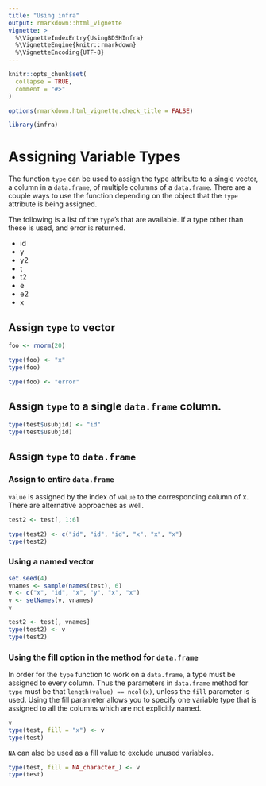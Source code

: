 ```yaml
---
title: "Using infra"
output: rmarkdown::html_vignette
vignette: >
  %\VignetteIndexEntry{UsingBDSHInfra}
  %\VignetteEngine{knitr::rmarkdown}
  %\VignetteEncoding{UTF-8}
---
```


```r
knitr::opts_chunk$set(
  collapse = TRUE,
  comment = "#>"
)

options(rmarkdown.html_vignette.check_title = FALSE)
```

```r
library(infra)
```



# Assigning Variable Types
The function `type` can be used to assign the type attribute to a single vector, a column in a `data.frame`, of multiple columns of a `data.frame`. There are a couple ways to use the function depending on the object that the `type` attribute is being assigned. 

The following is a list of the `type`'s that are available. If a type other than these is used, and error is returned.

- id
- y
- y2
- t
- t2
- e
- e2
- x 

## Assign `type` to vector
```r
foo <- rnorm(20)

type(foo) <- "x"
type(foo)

type(foo) <- "error"
```

## Assign `type` to a single `data.frame` column.
```r
type(test$usubjid) <- "id"
type(test$usubjid)
```

## Assign `type` to `data.frame`

### Assign to entire `data.frame` 


`value` is assigned by the index of `value` to the corresponding column of x. There are alternative approaches as well.
```r
test2 <- test[, 1:6]

type(test2) <- c("id", "id", "id", "x", "x", "x")
type(test2)
```


### Using a named vector
```r
set.seed(4)
vnames <- sample(names(test), 6)
v <- c("x", "id", "x", "y", "x", "x")
v <- setNames(v, vnames)
v

test2 <- test[, vnames]
type(test2) <- v
type(test2)
```




### Using the fill option in the method for `data.frame`

In order for the `type` function to work on a `data.frame`, a type must be assigned to every column. Thus the parameters in  `data.frame` method for `type` must be that `length(value) == ncol(x)`, unless the `fill` parameter is used. Using the fill parameter allows you to specify one variable type that is assigned to all the columns which are not explicitly named.
```r
v
type(test, fill = "x") <- v
type(test)
```

`NA` can also be used as a fill value to exclude unused variables.
```r
type(test, fill = NA_character_) <- v
type(test)
```

